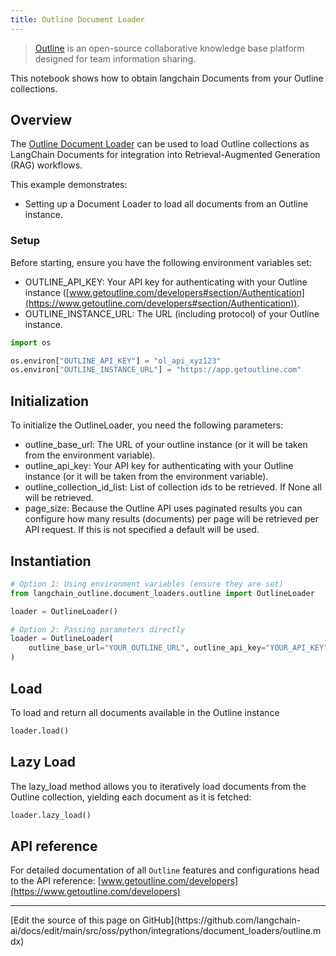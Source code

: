 ```yaml
---
title: Outline Document Loader
---
```


>[Outline](https://www.getoutline.com/) is an open-source collaborative knowledge base platform designed for team information sharing.

This notebook shows how to obtain langchain Documents from your Outline collections.

## Overview

The [Outline Document Loader](https://github.com/10Pines/langchain-outline) can be used to load Outline collections as LangChain Documents for integration into Retrieval-Augmented Generation (RAG) workflows.

This example demonstrates:

* Setting up a Document Loader to load all documents from an Outline instance.

### Setup

Before starting, ensure you have the following environment variables set:

* OUTLINE_API_KEY: Your API key for authenticating with your Outline instance ([www.getoutline.com/developers#section/Authentication](https://www.getoutline.com/developers#section/Authentication)).
* OUTLINE_INSTANCE_URL: The URL (including protocol) of your Outline instance.

```python
import os

os.environ["OUTLINE_API_KEY"] = "ol_api_xyz123"
os.environ["OUTLINE_INSTANCE_URL"] = "https://app.getoutline.com"
```

## Initialization

To initialize the OutlineLoader, you need the following parameters:

* outline_base_url: The URL of your outline instance (or it will be taken from the environment variable).
* outline_api_key: Your API key for authenticating with your Outline instance (or it will be taken from the environment variable).
* outline_collection_id_list: List of collection ids to be retrieved. If None all will be retrieved.
* page_size: Because the Outline API uses paginated results you can configure how many results (documents) per page will be retrieved per API request.  If this is not specified a default will be used.

## Instantiation

```python
# Option 1: Using environment variables (ensure they are set)
from langchain_outline.document_loaders.outline import OutlineLoader

loader = OutlineLoader()

# Option 2: Passing parameters directly
loader = OutlineLoader(
    outline_base_url="YOUR_OUTLINE_URL", outline_api_key="YOUR_API_KEY"
)
```

## Load

To load and return all documents available in the Outline instance

```python
loader.load()
```

## Lazy Load

The lazy_load method allows you to iteratively load documents from the Outline collection, yielding each document as it is fetched:

```python
loader.lazy_load()
```

## API reference

For detailed documentation of all `Outline` features and configurations head to the API reference: [www.getoutline.com/developers](https://www.getoutline.com/developers)

---

<Callout icon="pen-to-square" iconType="regular">
  [Edit the source of this page on GitHub](https://github.com/langchain-ai/docs/edit/main/src/oss/python/integrations/document_loaders/outline.mdx)
</Callout>
